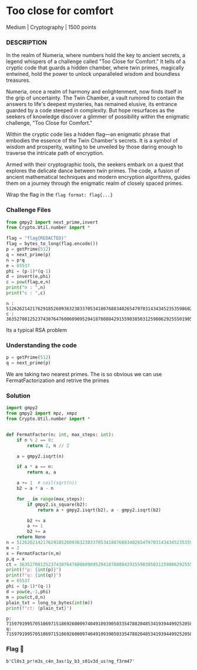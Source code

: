 # Too close for comfort
Medium | Cryptography | 1500 points
### DESCRIPTION

In the realm of Numeria, where numbers hold the key to ancient secrets, a legend whispers of a challenge called "Too Close for Comfort." It tells of a cryptic code that guards a hidden chamber, where twin primes, magically entwined, hold the power to unlock unparalleled wisdom and boundless treasures.

Numeria, once a realm of harmony and enlightenment, now finds itself in the grip of uncertainty. The Twin Chamber, a vault rumored to contain the answers to life's deepest mysteries, has remained elusive, its entrance guarded by a code steeped in complexity. But hope resurfaces as the seekers of knowledge discover a glimmer of possibility within the enigmatic challenge, "Too Close for Comfort."

Within the cryptic code lies a hidden flag—an enigmatic phrase that embodies the essence of the Twin Chamber's secrets. It is a symbol of wisdom and prosperity, waiting to be unveiled by those daring enough to traverse the intricate path of encryption.

Armed with their cryptographic tools, the seekers embark on a quest that explores the delicate dance between twin primes. The code, a fusion of ancient mathematical techniques and modern encryption algorithms, guides them on a journey through the enigmatic realm of closely spaced primes.

Wrap the flag in the `flag format: flag{...}`

### Challenge Files
```python filename="chall.py" copy
from gmpy2 import next_prime,invert
from Crypto.Util.number import *

flag = "flag{REDACTED}"
flag = bytes_to_long(flag.encode())
p = getPrime(512)
q = next_prime(p)
n = p*q
e = 65537
phi = (p-1)*(q-1)
d = invert(e,phi)
c = pow(flag,e,n)
print("n : ",n)
print("c : ",c)
```
```text filename="output.txt" copy
n :  51262621421762918526093632383370534180768834026547970314343452353598602088230820806033740007328795554570642318252789666763315253509866489972304631274050880096358261400196083773961768871182868182980255954230646365163347738340923164839702959948086049748616395632937734313167798374046524562505972965628250476311
c :  36352708125237430764760060909529418780804291559038503125980629255501905387145728377360035341308086330195140200675778521280834125163178872194321306790556273663838697235094376480117986175292388705005403870523760260925627224110383230794735856903192310702009799631105903896037080675097289706993777714380538272695
```
Its a typical RSA problem

### Understanding the code
```python filename="chall.py" copy {2} /next_prime/
p = getPrime(512)
q = next_prime(p)
```
We are taking two nearest primes. The is so obvious we can use FermatFactorization and retrive the primes

### Solution
```python filename="solve.py" copy
import gmpy2
from gmpy2 import mpz, xmpz
from Crypto.Util.number import *


def FermatFactor(n: int, max_steps: int):
    if n % 2 == 0:
        return 2, n // 2

    a = gmpy2.isqrt(n)

    if a * a == n:
        return a, a

    a += 1  # ceil(sqrt(n))
    b2 = a * a - n

    for _ in range(max_steps):
        if gmpy2.is_square(b2):
            return a + gmpy2.isqrt(b2), a - gmpy2.isqrt(b2)

        b2 += a
        a += 1
        b2 += a
    return None
n = 51262621421762918526093632383370534180768834026547970314343452353598602088230820806033740007328795554570642318252789666763315253509866489972304631274050880096358261400196083773961768871182868182980255954230646365163347738340923164839702959948086049748616395632937734313167798374046524562505972965628250476311
m = 2
x = FermatFactor(n,m)
p,q = x
ct = 36352708125237430764760060909529418780804291559038503125980629255501905387145728377360035341308086330195140200675778521280834125163178872194321306790556273663838697235094376480117986175292388705005403870523760260925627224110383230794735856903192310702009799631105903896037080675097289706993777714380538272695
print(f"p: {int(p)}")
print(f"q: {int(q)}")
e = 65537
phi = (p-1)*(q-1)
d = pow(e,-1,phi)
m = pow(ct,d,n)
plain_txt = long_to_bytes(int(m))
print(f"ct: {plain_txt}")
```
```text filename="output.txt" copy
p: 7159791995705106971518692600097404910939050335478820485341939449925205880647134325454070146449825578592400158599249475957026040350418341470093545761250817
q: 7159791995705106971518692600097404910939050335478820485341939449925205880647134325454070146449825578592400158599249475957026040350418341470093545761250583
```

### Flag 🚩
```text filename="output.txt" copy
b'Cl0s3_pr!m3s_c4n_3as!1y_b3_s01v3d_us!ng_f3rm47'
```